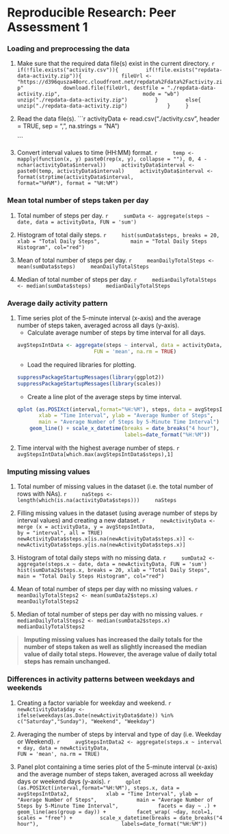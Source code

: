 # Reproducible Research: Peer Assessment 1

### Loading and preprocessing the data

1. Make sure that the required data file(s) exist in the current directory.
    ```r
    if(!file.exists("activity.csv")){
        if(!file.exists("repdata-data-activity.zip")){
            fileUrl <- 
                "https://d396qusza40orc.cloudfront.net/repdata%2Fdata%2Factivity.zip"
            download.file(fileUrl, destfile = "./repdata-data-activity.zip",
                          mode = "wb")
            unzip("./repdata-data-activity.zip")
        }
        else{
            unzip("./repdata-data-activity.zip")    
        }
    }
    ```

2. Read the data file(s).
    ```r
    activityData <- read.csv("./activity.csv", header = TRUE, sep = ",",
                             na.strings = "NA")
    
    ```

3. Convert interval values to time (HH:MM) format.
    ```r
    temp <- mapply(function(x, y) paste0(rep(x, y), collapse = ""), 0, 4 - 
                       nchar(activityData$interval))
    activityData$interval <- paste0(temp, activityData$interval)
    activityData$interval <- format(strptime(activityData$interval,
                                                format="%H%M"), format = "%H:%M")
    ```


### Mean total number of steps taken per day

1. Total number of steps per day.
    ```r
    sumData <- aggregate(steps ~ date, data = activityData, FUN = 'sum')
    ```

2. Histogram of total daily steps.
    ```r
    hist(sumData$steps, breaks = 20, xlab = "Total Daily Steps",
         main = "Total Daily Steps Histogram", col="red")
    ```

3. Mean of total number of steps per day.
    ```r
    meanDailyTotalSteps <- mean(sumData$steps)
    meanDailyTotalSteps
    ```

4. Median of total number of steps per day.
    ```r
    medianDailyTotalSteps <- median(sumData$steps)
    medianDailyTotalSteps
    ```


### Average daily activity pattern

1. Time series plot of the 5-minute interval (x-axis) and the average number of steps taken, averaged across all days (y-axis).
    + Calculate average number of steps by time interval for all days.
    ```r
    avgStepsIntData <- aggregate(steps ~ interval, data = activityData, 
                             FUN = 'mean', na.rm = TRUE)
    ```
    + Load the required libraries for plotting.
    ```r
    suppressPackageStartupMessages(library(ggplot2))
    suppressPackageStartupMessages(library(scales))
    ```
    + Create a line plot of the average steps by time interval.
    ```r
    qplot (as.POSIXct(interval,format="%H:%M"), steps, data = avgStepsIntData, 
           xlab = "Time Interval", ylab = "Average Number of Steps", 
           main = "Average Number of Steps by 5-Minute Time Interval") +
        geom_line() + scale_x_datetime(breaks = date_breaks("4 hour"), 
                                       labels=date_format("%H:%M"))
    ```

2. Time interval with the highest average number of steps.
    ```r
    avgStepsIntData[which.max(avgStepsIntData$steps),1]
    ```


### Imputing missing values

1. Total number of missing values in the dataset (i.e. the total number of rows with NAs).
    ```r
    naSteps <- length(which(is.na(activityData$steps)))
    naSteps
    ```

2. Filling missing values in the dataset (using average number of steps by interval values) and creating a new dataset.
    ```r
    newActivityData <- merge (x = activityData, y = avgStepsIntData, 
                              by = "interval", all = TRUE)
    newActivityData$steps.x[is.na(newActivityData$steps.x)] <- 
        newActivityData$steps.y[is.na(newActivityData$steps.x)]
    ```

3. Histogram of total daily steps with no missing data.
    ```r
    sumData2 <- aggregate(steps.x ~ date, data = newActivityData, FUN = 'sum')
    hist(sumData2$steps.x, breaks = 20, xlab = "Total Daily Steps",
         main = "Total Daily Steps Histogram", col="red")
    ```

4. Mean of total number of steps per day with no missing values.
    ```r
    meanDailyTotalSteps2 <- mean(sumData2$steps.x)
    meanDailyTotalSteps2
    ```

5. Median of total number of steps per day with no missing values.
    ```r
    medianDailyTotalSteps2 <- median(sumData2$steps.x)
    medianDailyTotalSteps2
    ```

>**Imputing missing values has increased the daily totals for the number of steps
 taken as well as slightly increased the median value of daily total steps. 
 However, the average value of daily total steps has remain unchanged.**


### Differences in activity patterns between weekdays and weekends

1. Creating a factor variable for weekday and weekend.
    ```r
    newActivityData$day <- ifelse(weekdays(as.Date(newActivityData$date)) %in%
                                      c("Saturday","Sunday"), "Weekend", "Weekday")
    ```

2. Averaging the number of steps by interval and type of day (i.e. Weekday or 
Weekend).
    ```r
    avgStepsIntData2 <- aggregate(steps.x ~ interval + day, data = newActivityData,
                                  FUN = 'mean', na.rm = TRUE)
    ```

3. Panel plot containing a time series plot of the 5-minute interval (x-axis) 
and the average number of steps taken, averaged across all weekday days or 
weekend days (y-axis).
    ```r
    qplot (as.POSIXct(interval,format="%H:%M"), steps.x, data = avgStepsIntData2,
           xlab = "Time Interval", ylab = "Average Number of Steps", 
           main = "Average Number of Steps by 5-Minute Time Interval", 
           facets = day ~ .) + geom_line(aes(group = day)) + 
        facet_wrap( ~day, ncol=1, scales = "free") +
        scale_x_datetime(breaks = date_breaks("4 hour"), 
                         labels=date_format("%H:%M"))
    ```
